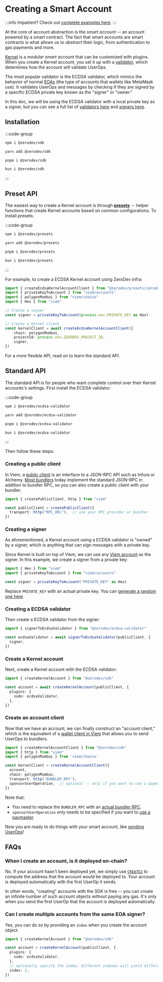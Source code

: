 # Creating a Smart Account

:::info
Impatient?  Check out [complete examples here](https://github.com/zerodevapp/zerodev-examples/tree/main/create-account).
:::

At the core of account abstraction is the *smart account* -- an account powered by a smart contract.  The fact that smart accounts are smart contracts is what allows us to *abstract* their logic, from authentication to gas payments and more.

[Kernel](https://github.com/zerodevapp/kernel) is a *modular smart account* that can be customized with plugins.  When you create a Kernel account, you set it up with a [*validator*](/sdk/plugins/intro), which determines how the account will validate UserOps.

The most popular validator is the ECDSA validator, which mimics the behavior of normal [EOAs](https://ethereum.org/en/glossary/#eoa) (the type of accounts that wallets like MetaMask use).  It validates UserOps and messages by checking if they are signed by a specific ECDSA private key known as the "signer" or "owner."

In this doc, we will be using the ECDSA validator with a local private key as a signer, but you can see a full list of [validators here](/sdk/plugins/intro) and [signers here](/sdk/signers/intro).

## Installation

:::code-group

```bash [npm]
npm i @zerodev/sdk
```

```bash [yarn]
yarn add @zerodev/sdk
```

```bash [pnpm]
pnpm i @zerodev/sdk
```

```bash [bun]
bun i @zerodev/sdk
```

:::

## Preset API

The easiest way to create a Kernel account is through [**presets**](/sdk/presets/intro) -- helper functions that create Kernel accounts based on common configurations.  To install presets: 

:::code-group

```bash [npm]
npm i @zerodev/presets
```

```bash [yarn]
yarn add @zerodev/presets
```

```bash [pnpm]
pnpm i @zerodev/presets
```

```bash [bun]
bun i @zerodev/presets
```

:::

For example, to create a ECDSA Kernel account using ZeroDev infra:

```typescript
import { createEcdsaKernelAccountClient } from "@zerodev/presets/zerodev"
import { privateKeyToAccount } from "viem/accounts"
import { polygonMumbai } from "viem/chains"
import { Hex } from "viem"

// Create a signer
const signer = privateKeyToAccount(process.env.PRIVATE_KEY as Hex)

// Create a Kernel client
const kernelClient = await createEcdsaKernelAccountClient({
    chain: polygonMumbai,
    projectId: process.env.ZERODEV_PROJECT_ID,
    signer,
})
```

For a more flexible API, read on to learn the standard API.

## Standard API

The standard API is for people who want complete control over their Kernel accounts's settings.  First install the ECDSA validator:


:::code-group

```bash [npm]
npm i @zerodev/ecdsa-validator
```

```bash [yarn]
yarn add @zerodev/ecdsa-validator
```

```bash [pnpm]
pnpm i @zerodev/ecdsa-validator
```

```bash [bun]
bun i @zerodev/ecdsa-validator
```

:::

Then follow these steps:

### Creating a public client

In Viem, a [public client](https://viem.sh/docs/clients/public.html) is an interface to a JSON-RPC API such as Infura or Alchemy.  [Most bundlers](/meta-infra/intro) today implement the standard JSON-RPC in addition to bundler RPC, so you can also create a public client with your bundler.

```typescript
import { createPublicClient, http } from "viem"

const publicClient = createPublicClient({
  transport: http("RPC_URL"),  // use your RPC provider or bundler
})
```

### Creating a signer

As aforementioned, a Kernel account using a ECDSA validator is "owned" by a signer, which is anything that can sign messages with a private key.

Since Kernel is built on top of Viem, we can use any [Viem account](https://viem.sh/docs/accounts/privateKey.html) as the signer.  In this example, we create a signer from a private key:

```typescript
import { Hex } from "viem"
import { privateKeyToAccount } from "viem/accounts"

const signer = privateKeyToAccount("PRIVATE_KEY" as Hex)
```

Replace `PRIVATE_KEY` with an actual private key.  You can [generate a random one here](https://privatekeys.pw/keys/ethereum/random).

### Creating a ECDSA validator

Then create a ECDSA validator from the signer:

```typescript
import { signerToEcdsaValidator } from "@zerodev/ecdsa-validator"

const ecdsaValidator = await signerToEcdsaValidator(publicClient, {
  signer,
})
```

### Create a Kernel account

Next, create a Kernel account with the ECDSA validator:

```typescript
import { createKernelAccount } from "@zerodev/sdk"

const account = await createKernelAccount(publicClient, {
  plugins: {
    sudo: ecdsaValidator,
  },
})
```

### Create an account client

Now that we have an account, we can finally construct an "account client," which is the equivalent of a [wallet client in Viem](https://viem.sh/docs/clients/wallet.html) that allows you to send UserOps to bundlers.

```typescript
import { createKernelAccountClient } from "@zerodev/sdk"
import { http } from "viem"
import { polygonMumbai } from 'viem/chains'

const kernelClient = createKernelAccountClient({
  account,
  chain: polygonMumbai,
  transport: http('BUNDLER_RPC'),
  sponsorUserOperation,  // optional -- only if you want to use a paymaster
})
```

Note that:

- You need to replace the `BUNDLER_RPC` with an [actual bundler RPC](/meta-infra/intro).
- `sponsorUserOperation` only needs to be specified if you want to [use a paymaster](/sdk/core-api/sponsor-gas).

Now you are ready to do things with your smart account, like [sending UserOps](/sdk/core-api/send-transactions)!

## FAQs

### When I create an account, is it deployed on-chain?

No.  If your account hasn't been deployed yet, we simply use [`CREATE2`](https://eips.ethereum.org/EIPS/eip-1014) to compute the address that the account *would* be deployed to.  Your account is deployed automatically with the first UserOp it sends.

In other words, "creating" accounts with the SDK is free -- you can create an infinite number of such account objects without paying any gas.  It's only when you send the first UserOp that the account is deployed automatically.

### Can I create multiple accounts from the same EOA signer?

Yes, you can do so by providing an `index` when you create the account object.

```typescript
import { createKernelAccount } from "@zerodev/sdk"

const account = createKernelAccount(publicClient, {
  plugins: {
    sudo: ecdsaValidator,
  },
  // optionally specify the index; different indexes will yield different accounts
  index: 1,
})
```
